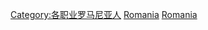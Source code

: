 {{Commonscat|Actors from Romania}}

[[Category:各职业罗马尼亚人|Category:各职业罗马尼亚人]]
[[Category:歐洲演員|Romania]]
[[Category:各国演员|Romania]]